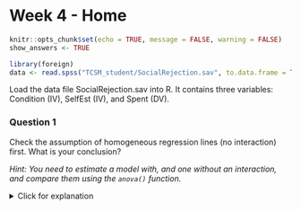 # Week 4 - Home

```{r include=FALSE}
knitr::opts_chunk$set(echo = TRUE, message = FALSE, warning = FALSE)
show_answers <- TRUE
```
```{r echo = FALSE, warning=FALSE, message=FALSE}
library(foreign)
data <- read.spss("TCSM_student/SocialRejection.sav", to.data.frame = TRUE)
```
Load the data file SocialRejection.sav into R. It contains three variables: Condition (IV), SelfEst (IV), and Spent (DV).

### Question 1

Check the assumption of homogeneous regression lines (no interaction) first. What is your conclusion? 

*Hint: You need to estimate a model with, and one without an interaction, and compare them using the `anova()` function.*

<details>
  <summary>Click for explanation</summary>
```{r, warning = FALSE, message = FALSE}
ancova_main <- aov(Spent ~ Condition + SelfEst, data = data)
ancova_int <- aov(Spent ~ Condition*SelfEst, data = data)
anova(ancova_main, ancova_int)
```

The lines are homogeneous, the assumption is met (interaction is not significant).

\details


### Question 2

What should you do when this assumption is violated?

### Question 3
 
Before you can do an ANCOVA, you should also check the assumption of homogeneity. What does homogeneity imply, and is the assumption met? 

*Hint: You did this in the Week 1 class exercise.*

<details>
  <summary>Click for explanation</summary>

We can do a test of homogeneity of the variances of Spent across conditions:

```{r}
bartlett.test(formula = Spent~Condition, data = data)
```

However, note that the assumption of homogeneity actually requires the **residual** variance, after controlling for the covariate SelfEst, to be the same across conditions. We can extract these residuals from a regression with only SelfEst as a predictor:

```{r}
reg_selfest <- lm(Spent ~ SelfEst, data = data)
residuals_selfest <- reg_selfest$residuals
```

Then, we can test the null hypothesis that the error variance of the dependent variable is equal across groups:

```{r}
bartlett.test(residuals_selfest, data$Condition)
```

The test is not significant, meaning that the error variances are indeed equal, the assumption is met.

\details

### Question 4

What should you do when this assumption is violated?

<details>
  <summary>Click for explanation</summary>
You cannot really "solve" this problem in classical regression or ANCOVA, because only one parameter is estimated for the error variance. In SEM, however, you can estimate different error variance parameters for each group.
\details

### Question 5

Run the actual ANCOVA (or use previous output). What are your conclusions about the effects of the factor and the covariate?

<details>
<summary>Click for explanation</summary>

```{r}
summary(ancova_main)
```

Self esteem is significant, F (1, 55) = 29.118, p < .001, the level of self esteem of the respondent is related to the amount spent.
Condition is significant after controlling for the effect of self-esteem, F (2, 55) = 4.402, p = .017, the amount spent differs between the three conditions.

\details


### Question 6

Let's examine the differences in conditional means between the three conditions. In order to do so, we can use several approaches.

#### Approach 1: Conditional means

We can obtain the conditional means of the three groups by asking for the predicted (expected) value, based on the model, for each of the three conditions, keeping the covariate constant at 0. For this, we apply the `predict()` function to the object containing our analysis. We make a small new dataset for the values that we want predictions for:

```{r}
new_data <- data.frame(Condition = c("rejection", "neutral", "confirming"), 
                       SelfEst = c(0, 0, 0))
predict(ancova_main, new_data)
```

What are your conclusions about the three conditions (i.e., how do they differ)?

#### Approach 2: Testing significance

We can test the significance for these differences using `TukeyHSD()` again, but to get the conditional means, we need to use the residuals from a model that includes only SelfEst, which we obtained before:

```{r}
reg_selfest <- lm(Spent ~ SelfEst, data = data)
residuals_selfest <- reg_selfest$residuals
anova_conditional <- aov(residuals_selfest ~ data$Condition)
TukeyHSD(anova_conditional)
```

Respondents in the rejection condition spent more, than respondents in the neutral condition and the confirming condition. These differences are not tested on significance between two groups.

#### Approach 3: Plotting the difference

This is where R really shines: We can quickly put together a plot that shows the difference between groups, along with the raw data. We use the package `ggplot2`

```{r}
library(ggplot2)
# Put the data for the plot together
plot_data <- data.frame(Spent_resid = residuals_selfest,
                        Condition = data$Condition)
# Basic plot; indicate that you want condition on the x-axis and Spent_resid on
# the y-axis
ggplot(plot_data, aes(x = Condition, y = Spent_resid)) +
  geom_boxplot() + # Add a boxplot for each condition
  geom_jitter(width = .2) + # Plot raw datapoints on top
  theme_bw() # Add a nice APA theme
```

### Question 7

An AN(C)OVA can also be specified as a regression analysis. R automatically creates dummies. Use the `lm()` function instead of `aov()`, and compare the results.

<details>
<summary>Click for explanation</summary>
```{r}
ancova_main <- aov(Spent ~ Condition + SelfEst, data = data)
summary(ancova_main)
lm_main <- lm(Spent ~ Condition + SelfEst, data = data)
summary(lm_main)
```
\details

You can get the conditional means directly from this `lm()` model by dropping the intercept, using `-1` (which means: minus the intercept) in the formula:

```{r}
lm_no_intercept <- lm(Spent ~ -1 + Condition + SelfEst, data = data)
summary(lm_no_intercept)
```

### Question 8

To perform this analysis as a structural equation model, we need to manually compute dummy variables. We can use the function `model.matrix()` to "expand" a factor variable into dummies:

```{r}
data_dummies <- model.matrix(~ -1 + Condition, data = data)
head(data_dummies)
```

We can then bind these columns with dummies to our original data using `cbind()` (column bind):

```{r}
data <- cbind(data, data_dummies)
head(data)
```

Begin by specifying the model in lavaan like this: 

![](week4home1.png)


<details>
<summary>Click for explanation</summary>

```{r}
library(lavaan)
ancova_lavaan <- sem('Spent ~ SelfEst + Conditionrejection + Conditionconfirming', data = data)
summary(ancova_lavaan)
```

To obtain a plot of these results and compare it to our picture above, use `SemPlot`:

```{r}
library(semPlot)
semPaths(ancova_lavaan, whatLabels = "est", rotation = 2)
```
\details 

### Additional options

**Note:** When you are doing an ANCOVA (even as a regression model with dummies), you want to analyze both the covariance structure AND the mean structure. To include the latter in your analysis, you have to tell lavaan to include this by adding the argument `meanstructure = TRUE` in the fitting function:

```{r}
library(lavaan)
ancova_lavaan <- sem('Spent ~ SelfEst + Conditionrejection + Conditionconfirming', 
                     data = data,
                     meanstructure = TRUE)
summary(ancova_lavaan)
```

To obtain the standardized results and the proportion of explained variance (= squared multiple correlation, i.e., R2), you can use the options in the `summary()` function:

```{r}
summary(ancova_lavaan, standardized = TRUE, rsquare = TRUE)
```

### Question 9

Compare your results to those obtained with the regression analysis. What is your conclusion?

### Question 10 

Check the model fit. What do you conclude? 

*Note: Use* `summary()` *and* `fit.measures = TRUE`

<details>
  <summary>Click for explanation</summary>
  
```{r}
summary(ancova_lavaan, fit.measures = TRUE)
```

Saturated model, so perfect fit. Because the number of parameters to be estimated is equal to the number of observed statistics, there is a perfect fit. Here our interest is mainly in getting the estimates, not in the model-fit.
\details
